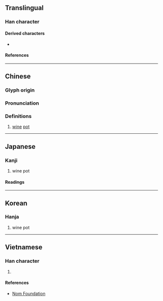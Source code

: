 {{also|㔽}}
{{character info/new}}
==Translingual==

===Han character===
{{Han char|rn=25|rad=卜|as=05|sn=7|four=21600|canj=YWS|ids=⿱[[卜|⺊]][[囙]]}}

====Derived characters====
* {{l|mul|[[逌]], [[䚃]], [[𨛕]], [[𭴭]], [[𤈴]], [[𪾏]], [[𢈞]], [[𠧠]], [[𤨗]], [[𨖯]], [[𨗰]], [[𨙃]]}}

====References====
{{Han ref|kx=0158.060|dkj=02791|dj=0362.070|hdz=10093.150|uh=5363}}

----

==Chinese==
{{zh-forms|alt=㔽}}

===Glyph origin===
{{rfe|lang=zh}}

===Pronunciation===
{{zh-pron
|m=yǒu
|c=jau5
|mn=iú/iû
|mc=y
|oc=y
|ma=
|cat=n
}}

===Definitions===
{{zh-hanzi}}

# [[wine]] [[pot]]

----

==Japanese==

===Kanji===
{{ja-kanji|grade=|rs=卜05}}

# wine pot

====Readings====
{{ja-readings
|on=ゆう, ゆ
|kun=さけつぼ
}}

----

==Korean==

===Hanja===
{{ko-hanja|유}}

# wine pot

----

==Vietnamese==

===Han character===
{{vi-readings|rs=卜05|reading=dữu}}

# {{defn|lang=vi|sort=卜05}}

====References====
*[http://nomfoundation.org/common/nom_details.php?codepoint=5363 Nom Foundation]
